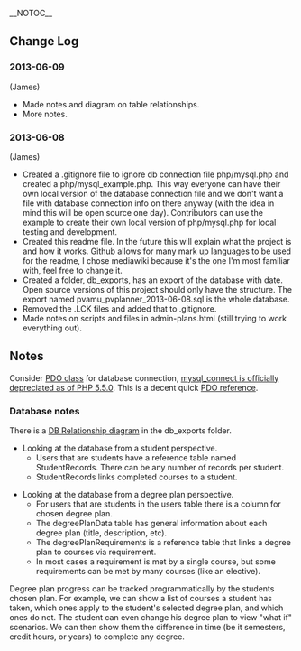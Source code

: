 __NOTOC__

==Change Log==
===2013-06-09===
(James)
* Made notes and diagram on table relationships.
* More notes.

===2013-06-08===
(James)
* Created a .gitignore file to ignore db connection file php/mysql.php and created a php/mysql_example.php. This way everyone can have their own local version of the database connection file and we don't want a file with database connection info on there anyway (with the idea in mind this will be open source one day). Contributors can use the example to create their own local version of php/mysql.php for local testing and development.
* Created this readme file. In the future this will explain what the project is and how it works. Github allows for many mark up languages to be used for the readme, I chose mediawiki because it's the one I'm most familiar with, feel free to change it.
* Created a folder, db_exports, has an export of the database with date. Open source versions of this project should only have the structure. The export named pvamu_pvplanner_2013-06-08.sql is the whole database.
* Removed the .LCK files and added that to .gitignore.
* Made notes on scripts and files in admin-plans.html (still trying to work everything out).


==Notes==
Consider [http://www.php.net/manual/en/class.pdo.php PDO class] for database connection, [http://php.net/manual/en/function.mysql-connect.php mysql_connect is officially depreciated as of PHP 5.5.0]. This is a decent quick [http://net.tutsplus.com/tutorials/php/why-you-should-be-using-phps-pdo-for-database-access/ PDO reference].

===Database notes===
There is a [https://github.com/CSPVAMU/PantherTracksMobile/tree/master/db_exports DB Relationship diagram] in the db_exports folder.

* Looking at the database from a student perspective.
** Users that are students have a reference table named StudentRecords. There can be any number of records per student.
** StudentRecords links completed courses to a student.

* Looking at the database from a degree plan perspective.
** For users that are students in the users table there is a column for chosen degree plan.
** The degreePlanData table has general information about each degree plan (title, description, etc).
** The degreePlanRequirements is a reference table that links a degree plan to courses via requirement.
** In most cases a requirement is met by a single course, but some requirements can be met by many courses (like an elective).

Degree plan progress can be tracked programmatically by the students chosen plan. For example, we can show a list of courses a student has taken, which ones apply to the student's selected degree plan, and which ones do not. The student can even change his degree plan to view "what if" scenarios. We can then show them the difference in time (be it semesters, credit hours, or years) to complete any degree.
